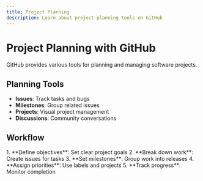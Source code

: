 ```yaml
---
title: Project Planning
description: Learn about project planning tools on GitHub
---
```


# Project Planning with GitHub

GitHub provides various tools for planning and managing software projects.

## Planning Tools

- **Issues**: Track tasks and bugs
- **Milestones**: Group related issues
- **Projects**: Visual project management
- **Discussions**: Community conversations

## Workflow

<Steps>
1. **Define objectives**: Set clear project goals
2. **Break down work**: Create issues for tasks
3. **Set milestones**: Group work into releases
4. **Assign priorities**: Use labels and projects
5. **Track progress**: Monitor completion
</Steps>
